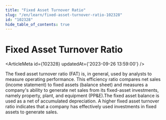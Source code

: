 ```yaml
---
title: "Fixed Asset Turnover Ratio"
slug: "/en/learn/fixed-asset-turnover-ratio-102328"
id: "102328"
hide_table_of_contents: true
---
```



# Fixed Asset Turnover Ratio

<ArticleMeta id={102328} updatedAt={'2023-09-26 13:59:00'} />
<div className='border-solid border-b border-t-0 my-4 border-[var(--ifm-color-gray-300)]' />

The fixed asset turnover ratio (FAT) is, in general, used by analysts to measure operating performance. This efficiency ratio compares net sales (income statement) to fixed assets (balance sheet) and measures a company's ability to generate net sales from its fixed-asset investments, namely property, plant, and equipment (PP&E).The fixed asset balance is used as a net of accumulated depreciation. A higher fixed asset turnover ratio indicates that a company has effectively used investments in fixed assets to generate sales.
